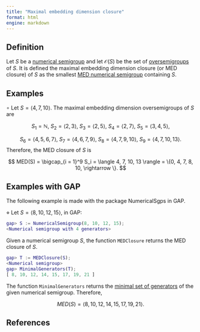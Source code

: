 ```yaml
---
title: "Maximal embedding dimension closure"
format: html
engine: markdown
---
```


<!-- ???  -->

## Definition

Let $S$ be a [numerical semigroup](Numerical-semigroup.qmd) and let $\mathcal{O}(S)$ be the set of [oversemigroups](Oversemigroup.qmd) of $S$. It is defined the maximal embedding dimension closure (or MED closure) of $S$ as the smallest [MED numerical semigroup](../Families-NS/NS-maximal-embedding-dimension.qmd) containing $S$.

## Examples

$\circ$ Let $S = \langle 4, 7, 10 \rangle$. The maximal embedding dimension oversemigroups of $S$ are

$$
S_1 = \mathbb{N}, ~ S_2 = \langle 2,3 \rangle, ~ S_3 = \langle 2, 5 \rangle, ~ S_4 = \langle 2, 7 \rangle, ~ S_5 = \langle 3, 4, 5 \rangle,
$$

$$
S_6 = \langle 4, 5, 6, 7 \rangle, ~ S_7 = \langle 4, 6, 7, 9 \rangle, ~ S_8 = \langle 4,7,9,10 \rangle, ~ S_9 = \langle 4, 7, 10, 13 \rangle.
$$ Therefore, the MED closure of $S$ is

$$
MED(S) = \bigcap_{i = 1}^9 S_i = \langle 4, 7, 10, 13 \rangle = \{0, 4, 7, 8, 10, \rightarrow \}.
$$

## Examples with GAP

The following example is made with the package NumericalSgps in GAP.

$\diamond$ Let $S = \langle 8, 10, 12, 15\rangle$, in GAP:

``` gap
gap> S := NumericalSemigroup(8, 10, 12, 15);
<Numerical semigroup with 4 generators>
```

Given a numerical semigroup $S$, the function `MEDClosure` returns the MED closure of $S$.

``` gap
gap> T := MEDClosure(S);
<Numerical semigroup>
gap> MinimalGenerators(T);
[ 8, 10, 12, 14, 15, 17, 19, 21 ]
```

The function `MinimalGenerators` returns the [minimal set of generators](Minimal-set-of-generators.qmd) of the given numerical semigroup. Therefore,

$$
MED(S) = \langle 8, 10, 12, 14, 15, 17, 19, 21 \rangle.
$$

## References
